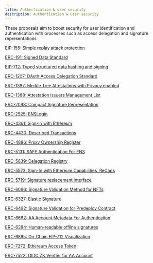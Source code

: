 ```yaml
---
title: Authentication & user security
description: Authentication & user security
---
```


These proposals aim to boost security for user identification and authentication with processes such as access delegation and signature representations

[EIP-155: Simple replay attack protection](https://eips.ethereum.org/EIPS/eip-155)

[ERC-191: Signed Data Standard](https://eips.ethereum.org/EIPS/eip-191)

[EIP-712: Typed structured data hashing and signing](https://eips.ethereum.org/EIPS/eip-712)

[ERC-1207: DAuth Access Delegation Standard](https://eips.ethereum.org/EIPS/eip-1207)

[ERC-1387: Merkle Tree Attestations with Privacy enabled](https://eips.ethereum.org/EIPS/eip-1387)

[ERC-1388: Attestation Issuers Management List](https://eips.ethereum.org/EIPS/eip-1388)

[ERC-2098: Compact Signature Representation](https://eips.ethereum.org/EIPS/eip-2098)

[ERC-2525: ENSLogin](https://eips.ethereum.org/EIPS/eip-2525)

[ERC-4361: Sign-In with Ethereum](https://eips.ethereum.org/EIPS/eip-4361)

[ERC-4430: Described Transactions](https://eips.ethereum.org/EIPS/eip-4430)

[ERC-4886: Proxy Ownership Register](https://eips.ethereum.org/EIPS/eip-4886)

[ERC-5131: SAFE Authentication For ENS](https://eips.ethereum.org/EIPS/eip-5131)

[ERC-5639: Delegation Registry](https://eips.ethereum.org/EIPS/eip-5639)

[ERC-5573: Sign-In with Ethereum Capabilities, ReCaps](https://eips.ethereum.org/EIPS/eip-5573)

[ERC-5719: Signature replacement interface](https://eips.ethereum.org/EIPS/eip-5719)

[ERC-6066: Signature Validation Method for NFTs](https://eips.ethereum.org/EIPS/eip-6066)

[ERC-6327: Elastic Signature](https://eips.ethereum.org/EIPS/eip-6327)

[ERC-6492: Signature Validation for Predeploy Contract](https://eips.ethereum.org/EIPS/eip-6492)

[ERC-6662: AA Account Metadata For Authentication](https://eips.ethereum.org/EIPS/eip-6662)

[ERC-6384: Human-readable offline signatures](https://eips.ethereum.org/EIPS/eip-6384)

[ERC-6865: On-Chain EIP-712 Visualization](https://eips.ethereum.org/EIPS/eip-6865)

[ERC-7272: Ethereum Access Token](https://eips.ethereum.org/EIPS/eip-7272)

[ERC-7522: OIDC ZK Verifier for AA Account](https://eips.ethereum.org/EIPS/eip-7522)

